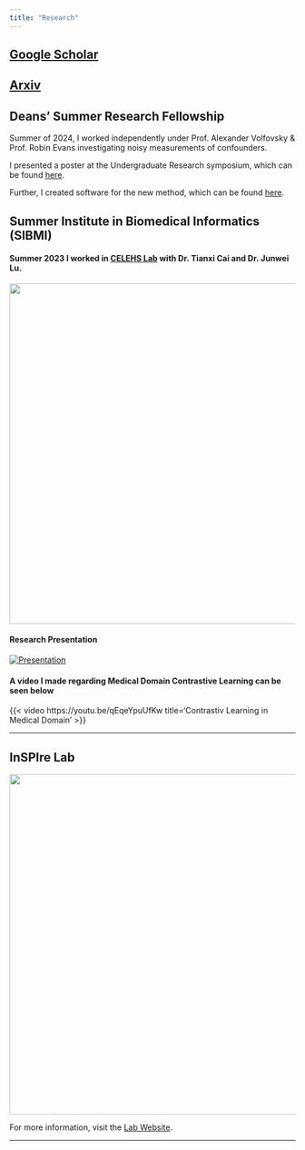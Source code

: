 ```yaml
---
title: "Research"
---
```

## [Google Scholar](https://scholar.google.com/citations?hl=en&user=JzcfhPsAAAAJ&view_op=list_works&sortby=title&inst=10163712085368340378)

## [Arxiv](https://arxiv.org/a/mathis_c_1.html)

## Deans' Summer Research Fellowship
Summer of 2024, I worked independently under Prof. Alexander Volfovsky & Prof. Robin Evans
investigating noisy measurements of confounders. 

I presented a poster at the Undergraduate Research symposium, which can be found
[here](docs/PDF_Files/DURF_poster.pdf). 

Further, I created software for the new method, which can be found [here](https://chasehmathis.github.io/ordinalconfounder).

## Summer Institute in Biomedical Informatics (SIBMI)

#### Summer 2023 I worked in [CELEHS Lab](https://celehs.hms.harvard.edu/) with Dr. Tianxi Cai and Dr. Junwei Lu.

![](images/hms.jpeg){width="600"}

#### Research Presentation

[![Presentation](images/SIBMIPres.png)](docs/PDF_Files/SIBMI_Final_Presentation.pdf)

#### A video I made regarding Medical Domain Contrastive Learning can be seen below

{{< video https://youtu.be/qEqeYpuUfKw title='Contrastiv Learning in Medical Domain' >}}

------------------------------------------------------------------------

## InSPIre Lab

![](images/Inspire.png){width="600"}

For more information, visit the [Lab Website](https://inspire.cs.duke.edu/).

------------------------------------------------------------------------
